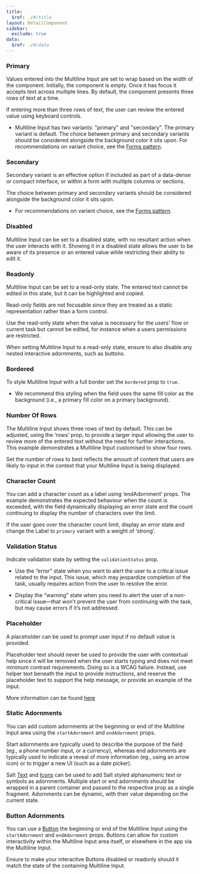 ```yaml
---
title:
  $ref: ./#/title
layout: DetailComponent
sidebar:
  exclude: true
data:
  $ref: ./#/data
---
```


<LivePreviewControls>
<LivePreview componentName="multiline-input" exampleName="Primary" >

### Primary

Values entered into the Multiline Input are set to wrap based on the width of the component. Initially, the component is empty. Once it has focus it accepts text across multiple lines. By default, the component presents three rows of text at a time.

If entering more than three rows of text, the user can review the entered value using keyboard controls.

- Multiline Input has two variants: "primary" and "secondary". The primary variant is default. The choice between primary and secondary variants should be considered alongside the background color it sits upon. For recommendations on variant choice, see the [Forms pattern](/salt/patterns/forms).

</LivePreview>

<LivePreview componentName="multiline-input" exampleName="Secondary">

### Secondary

Secondary variant is an effective option if included as part of a data-dense or compact interface, or within a form with multiple columns or sections.

The choice between primary and secondary variants should be considered alongside the background color it sits upon.

- For recommendations on variant choice, see the [Forms pattern](/salt/patterns/forms).

</LivePreview>
<LivePreview componentName="multiline-input" exampleName="Disabled">

### Disabled

Multiline Input can be set to a disabled state, with no resultant action when the user interacts with it. Showing it in a disabled state allows the user to be aware of its presence or an entered value while restricting their ability to edit it.

</LivePreview>
<LivePreview componentName="multiline-input" exampleName="Readonly">

### Readonly

Multiline Input can be set to a read-only state. The entered text cannot be edited in this state, but it can be highlighted and copied.

Read-only fields are not focusable since they are treated as a static representation rather than a form control.

Use the read-only state when the value is necessary for the users’ flow or current task but cannot be edited, for instance when a users permissions are restricted.

When setting Multiline Input to a read-only state, ensure to also disable any nested interactive adornments, such as buttons.

</LivePreview>
<LivePreview componentName="multiline-input" exampleName="Bordered">

### Bordered

To style Multiline Input with a full border set the `bordered` prop to `true`.

- We recommend this styling when the field uses the same fill color as the background (i.e., a primary fill color on a primary background).

</LivePreview>
<LivePreview componentName="multiline-input" exampleName="NumberOfRows">

### Number Of Rows

The Multiline Input shows three rows of text by default. This can be adjusted, using the ‘rows’ prop, to provide a larger input allowing the user to review more of the entered text without the need for further interactions. This example demonstrates a Multiline Input customised to show four rows.

Set the number of rows to best reflects the amount of content that users are likely to input in the context that your Multiline Input is being displayed.

</LivePreview>
<LivePreview componentName="multiline-input" exampleName="CharacterCount">

### Character Count

You can add a character count as a label using ‘endAdornment’ props. The example demonstrates the expected behaviour when the count is exceeded, with the field dynamically displaying an error state and the count continuing to display the number of characters over the limit.

If the user goes over the character count limit, display an error state and change the Label to `primary` variant with a weight of ‘strong’.

</LivePreview>
<LivePreview componentName="multiline-input" exampleName="ValidationStatus">

### Validation Status

Indicate validation state by setting the `validationStatus` prop.

- Use the “error” state when you want to alert the user to a critical issue related to the input. This issue, which may jeopardize completion of the task, usually requires action from the user to resolve the error.

- Display the “warning” state when you need to alert the user of a non-critical issue—that won’t prevent the user from continuing with the task, but may cause errors if it’s not addressed.

</LivePreview>
<LivePreview componentName="multiline-input" exampleName="Placeholder">

### Placeholder

A placeholder can be used to prompt user input if no default value is provided.

Placeholder text should never be used to provide the user with contextual help since it will be removed when the user starts typing and does not meet minimum contrast requirements. Doing so is a WCAG failure. Instead, use helper text beneath the input to provide instructions, and reserve the placeholder text to support the help message, or provide an example of the input.

More information can be found [here](https://www.w3.org/WAI/tutorials/forms/instructions/)

</LivePreview>
<LivePreview componentName="multiline-input" exampleName="StaticAdornments" >

### Static Adornments

You can add custom adornments at the beginning or end of the Multiline Input area using the `startAdornment` and `endAdornment` props.

Start adornments are typically used to describe the purpose of the field (eg., a phone number input, or a currency), whereas end adornments are typically used to indicate a reveal of more information (eg., using an arrow icon) or to trigger a new UI (such as a date picker).

Salt [Text](/salt/components/text) and [Icons](/salt/foundations/iconography) can be used to add Salt styled alphanumeric text or symbols as adornments. Multiple start or end adornments should be wrapped in a parent container and passed to the respective prop as a single fragment. Adornments can be dynamic, with their value depending on the current state.

</LivePreview>
<LivePreview componentName="multiline-input" exampleName="ButtonAdornment" >

### Button Adornments

You can use a [Button](/salt/components/button) the beginning or end of the Multiline Input using the `startAdornment` and `endAdornment` props. Buttons can allow for custom interactivity within the Multiline Input area itself, or elsewhere in the app via the Multiline Input.

Ensure to make your interactive Buttons disabled or readonly should it match the state of the containing Multiline Input.

</LivePreview>
</LivePreviewControls>
